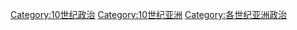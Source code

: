 [[Category:10世纪政治|Category:10世纪政治]]
[[Category:10世纪亚洲|Category:10世纪亚洲]]
[[Category:各世纪亚洲政治|Category:各世纪亚洲政治]]